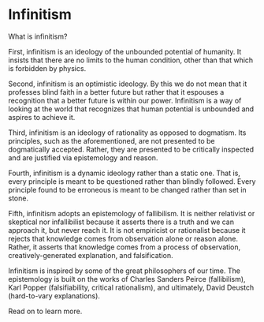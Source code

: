 
# Infinitism

What is infinitism?

First, infinitism is an ideology of the unbounded potential of humanity. It insists that there are no limits to the human condition, other than that which is forbidden by physics.

Second, infinitism is an optimistic ideology. By this we do not mean that it professes blind faith in a better future but rather that it espouses a recognition that a better future is within our power. Infinitism is a way of looking at the world that recognizes that human potential is unbounded and aspires to achieve it.

Third, infinitism is an ideology of rationality as opposed to dogmatism. Its principles, such as the aforementioned, are not presented to be dogmatically accepted. Rather, they are presented to be critically inspected and are justified via epistemology and reason.

Fourth, infinitism is a dynamic ideology rather than a static one. That is, every principle is meant to be questioned rather than blindly followed. Every principle found to be erroneous is meant to be changed rather than set in stone.

Fifth, infinitism adopts an epistemology of fallibilism. It is neither relativist or skeptical nor infallibilist because it asserts there is a truth and we can approach it, but never reach it. It is not empiricist or rationalist because it rejects that knowledge comes from observation alone or reason alone. Rather, it asserts that knowledge comes from a process of observation, creatively-generated explanation, and falsification.

Infinitism is inspired by some of the great philosophers of our time. The epistemology is built on the works of Charles Sanders Peirce (fallibilism), Karl Popper (falsifiability, critical rationalism), and ultimately, David Deustch (hard-to-vary explanations).

Read on to learn more.
